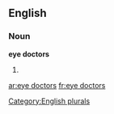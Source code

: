 
==English==

===Noun===
'''eye doctors'''

# {{plural of|[[eye doctor]]}}

[[Category:English plurals]]

[[ar:eye doctors]]
[[fr:eye doctors]]